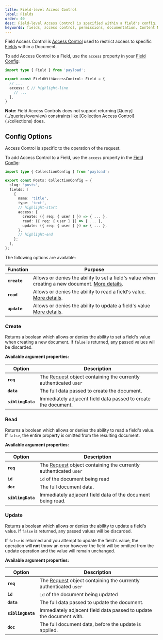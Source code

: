 ```yaml
---
title: Field-level Access Control
label: Fields
order: 40
desc: Field-level Access Control is specified within a field's config, and allows you to define which users can create, read or update Fields.
keywords: fields, access control, permissions, documentation, Content Management System, cms, headless, javascript, node, react, nextjs
---
```


Field Access Control is [Access Control](../access-control) used to restrict access to specific [Fields](../fields/overview) within a Document.

To add Access Control to a Field, use the `access` property in your [Field Config](../fields/overview):

```ts
import type { Field } from 'payload';

export const FieldWithAccessControl: Field = {
  // ...
  access: { // highlight-line
    // ...
  },
}
```

<Banner type="warning">
  <strong>Note:</strong>
  Field Access Controls does not support returning [Query](../queries/overview) constraints like [Collection Access Control](./collections) does.
</Banner>

## Config Options

Access Control is specific to the operation of the request.

To add Access Control to a Field, use the `access` property in the [Field Config](../fields/overview):

```ts
import type { CollectionConfig } from 'payload';

export const Posts: CollectionConfig = {
  slug: 'posts',
  fields: [
    {
      name: 'title',
      type: 'text',
      // highlight-start
      access: {
        create: ({ req: { user } }) => { ... },
        read: ({ req: { user } }) => { ... },
        update: ({ req: { user } }) => { ... },
      },
      // highlight-end
    };
  ],
};
```

The following options are available:

| Function                | Purpose                                                                          |
| ----------------------- | -------------------------------------------------------------------------------- |
| **`create`** | Allows or denies the ability to set a field's value when creating a new document. [More details](#create). |
| **`read`**     | Allows or denies the ability to read a field's value. [More details](#read).       |
| **`update`** | Allows or denies the ability to update a field's value [More details](#update).    |

### Create

Returns a boolean which allows or denies the ability to set a field's value when creating a new document. If `false` is returned, any passed values will be discarded.

**Available argument properties:**

| Option            | Description                                                                |
| ----------------- | -------------------------------------------------------------------------- |
| **`req`**         | The [Request](https://developer.mozilla.org/en-US/docs/Web/API/Request) object containing the currently authenticated `user` |
| **`data`**        | The full data passed to create the document.                               |
| **`siblingData`** | Immediately adjacent field data passed to create the document.             |

### Read

Returns a boolean which allows or denies the ability to read a field's value. If `false`, the entire property is omitted from the resulting document.

**Available argument properties:**

| Option            | Description                                                                |
| ----------------- | -------------------------------------------------------------------------- |
| **`req`**         | The [Request](https://developer.mozilla.org/en-US/docs/Web/API/Request) object containing the currently authenticated `user` |
| **`id`**          | `id` of the document being read                                            |
| **`doc`**         | The full document data.                                                    |
| **`siblingData`** | Immediately adjacent field data of the document being read.                |

### Update

Returns a boolean which allows or denies the ability to update a field's value. If `false` is returned, any passed values will be discarded.

If `false` is returned and you attempt to update the field's value, the operation will **not** throw an error however the field will be omitted from the update operation and the value will remain unchanged.

**Available argument properties:**

| Option            | Description                                                                |
| ----------------- | -------------------------------------------------------------------------- |
| **`req`**         | The [Request](https://developer.mozilla.org/en-US/docs/Web/API/Request) object containing the currently authenticated `user` |
| **`id`**          | `id` of the document being updated                                         |
| **`data`**        | The full data passed to update the document.                               |
| **`siblingData`** | Immediately adjacent field data passed to update the document with.        |
| **`doc`**         | The full document data, before the update is applied.                      |
